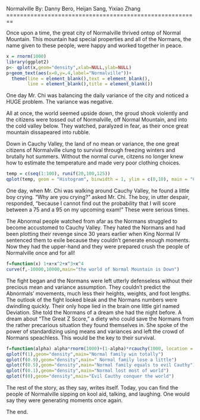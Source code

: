 Normalville 
By: Danny Bero, Heijan Sang, Yixiao Zhang
========================================================

Once upon a time, the great city of Normalville thrived ontop of Normal Mountain. This mountain had special properties and all of the Normans, the name given to these people, were happy and worked together in peace. 

```{r}
x = rnorm(1000)
library(ggplot2)
p<- qplot(x,geom="density",xlab=NULL,ylab=NULL)
p+geom_text(aes(x=0,y=.4,label="Normalville"))+
  theme(line = element_blank(),text = element_blank(),
        line = element_blank(),title = element_blank())
```


One day Mr. Chi was balancing the daily variance of the city and noticed a HUGE problem. The variance was negative. 

All at once, the world seemed upside down, the groud shook violently and the citizens were tossed out of Normalville, off Normal Mountain, and into the cold valley below. They watched, paralyzed in fear, as their once great mountain dissapeared into rubble. 

Down in Cauchy Valley, the land of no mean or variance, the one great citizens of Normalville clung to survival through freezing winters and brutally hot summers. Without the normal curve, citzens no longer knew how to estimate the temperature and made very poor clothing choices. 

```{r}
temp = c(seq(1:100), runif(20,100,125))
qplot(temp, geom = "Histogram", binwidth = 1, ylim = c(0,10), main = "Cauchy Valley: Normal Mountain = Rubble")
```

One day, when Mr. Chi was walking around Cauchy Valley, he found a little boy crying. "Why are you crying?" asked Mr. Chi. The boy, in utter despair, responded, "because I cannot find out the probability that I will score between a 75 and a 95 on my upcoming exam!" These were serious times. 

The Abnormal people watched from afar as the Normans struggled to become accustomed to Cauchy Valley. They hated the Normans and had been plotting their revenge since 30 years  earlier when King Normal IV sentenced them to exile because they couldn't generate enough moments. Now they had the upper-hand and they were prepared crush the people of Normalville once and for all!

```{r}
f=function(x) 1+x+x^2+x^3+x^4
curve(f,-10000,10000,main="the world of Normal Mountain is Down")
```


The fight began and the Normans were left utterly defenseless without their precious mean and variance assumption. They couldn't predict the Abnormals' movements, much less their heights, weights, and foot lengths. The outlook of the fight looked bleak and the Normans numbers were dwindling quickly. Their only hope lied in the brain one little girl named Deviation. She told the Normans of a dream she had the night before. A dream about "The Great Z Score," a diety who could save the Normans from the rather precarious situation they found themselves in. She spoke of the power of standardizing using means and variances and left the crowd of Normans speachless. This would be the key to their survival. 

```{r}
f=function(alpha) alpha*rnorm(1000)+(1-alpha)*rcauchy(1000, location = 0, scale = 1)
qplot(f(1),geom="density",main="Normal family win totally")
qplot(f(0.9),geom="density",main=" Normal family lose a little")
qplot(f(0.5),geom="density",main="Normal family equals to evil Cauthy")
qplot(f(0.1),geom="density",main="Normal lost most of world")
qplot(f(0),geom="density",main="Evil Cauthy conquer the world")

```


The rest of the story, as they say, writes itself. Today, you can find the people of Normalville sipping on kool aid, talking, and laughing. One would say they were generating moments once again. 

The end. 




